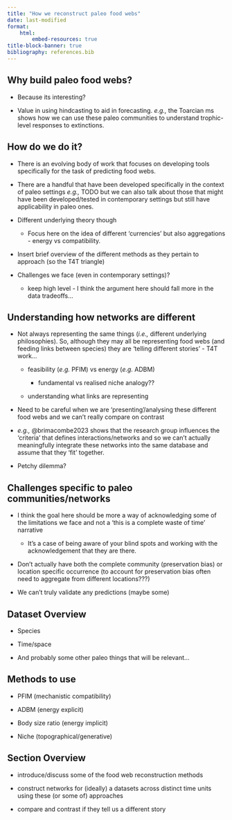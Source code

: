 ```yaml
---
title: "How we reconstruct paleo food webs"
date: last-modified
format:
    html:
        embed-resources: true
title-block-banner: true
bibliography: references.bib
---
```


## Why build paleo food webs?

-   Because its interesting?

-   Value in using hindcasting to aid in forecasting. *e.g.,* the Toarcian ms shows how we can use these paleo communities to understand trophic-level responses to extinctions.

## How do we do it?

-   There is an evolving body of work that focuses on developing tools specifically for the task of predicting food webs.

-   There are a handful that have been developed specifically in the context of paleo settings *e.g.,* TODO but we can also talk about those that might have been developed/tested in contemporary settings but still have applicability in paleo ones.

-   Different underlying theory though

    -   Focus here on the idea of different 'currencies' but also aggregations - energy vs compatibility.

-   Insert brief overview of the different methods as they pertain to approach (so the T4T triangle)

-   Challenges we face (even in contemporary settings)?

    -   keep high level - I think the argument here should fall more in the data tradeoffs...

## Understanding how networks are different

-   Not always representing the same things (*i.e.,* different underlying philosophies). So, although they may all be representing food webs (and feeding links between species) they are 'telling different stories' - T4T work...

    -   feasibility (*e.g.* PFIM) vs energy (*e.g.* ADBM)

        -   fundamental vs realised niche analogy??

    -   understanding what links are representing

-   Need to be careful when we are 'presenting'/analysing these different food webs and we can't really compare on contrast

-   *e.g.,* @brimacombe2023 shows that the research group influences the 'criteria' that defines interactions/networks and so we can't actually meaningfully integrate these networks into the same database and assume that they 'fit' together.

-   Petchy dilemma?

## Challenges specific to paleo communities/networks

-   I think the goal here should be more a way of acknowledging some of the limitations we face and not a 'this is a complete waste of time' narrative

    -   It's a case of being aware of your blind spots and working with the acknowledgement that they are there.

-   Don't actually have both the complete community (preservation bias) or location specific occurrence (to account for preservation bias often need to aggregate from different locations???)

-   We can't truly validate any predictions (maybe some)

## Dataset Overview

- Species

- Time/space

- And probably some other paleo things that will be relevant...

## Methods to use

-   PFIM (mechanistic compatibility)

-   ADBM (energy explicit)

-   Body size ratio (energy implicit)

-   Niche (topographical/generative)

## Section Overview

-   introduce/discuss some of the food web reconstruction methods

-   construct networks for (ideally) a datasets across distinct time units using these (or some of) approaches

-   compare and contrast if they tell us a different story
